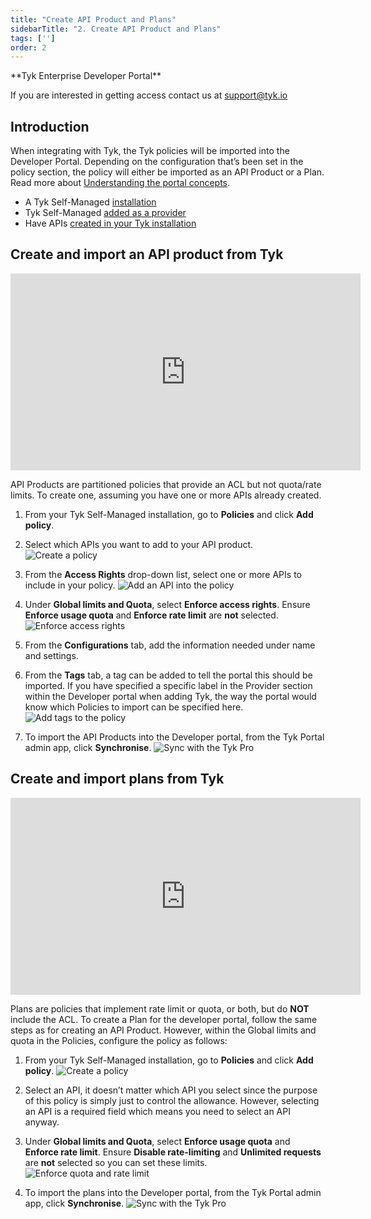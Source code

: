 ```yaml
---
title: "Create API Product and Plans"
sidebarTitle: "2. Create API Product and Plans"
tags: ['']
order: 2
---
```



<Note>
**Tyk Enterprise Developer Portal**

If you are interested in getting access contact us at [support@tyk.io](<mailto:support@tyk.io?subject=Tyk Enterprise Portal Beta>)
</Note>


## Introduction

When integrating with Tyk, the Tyk policies will be imported into the Developer Portal. Depending on the configuration that’s been set in the policy section, the policy will either be imported as an API Product or a Plan. Read more about [Understanding the portal concepts](/product-stack/tyk-enterprise-developer-portal/getting-started/enterprise-portal-concepts).

- A Tyk Self-Managed [installation](/content/tyk-self-managed/install.md)
- Tyk Self-Managed [added as a provider](/content/tyk-stack/tyk-developer-portal/enterprise-developer-portal/getting-started-with-enterprise-portal/with-tyk-self-managed-as-provider.md)
- Have APIs [created in your Tyk installation](/content/getting-started/create-api.md)

## Create and import an API product from Tyk

<iframe width="560" height="315" src="https://www.youtube.com/embed/rIGnIQ235As" frameborder="0" allow="accelerometer; autoplay; clipboard-write; encrypted-media; gyroscope; picture-in-picture" allowfullscreen></iframe>

API Products are partitioned policies that provide an ACL but not quota/rate limits.
To create one, assuming you have one or more APIs already created.

1. From your Tyk Self-Managed installation, go to **Policies** and click **Add policy**.
2. Select which APIs you want to add to your API product.
   <img src="/img/dashboard/portal-management/enterprise-portal/portal-add-policy.png" alt="Create a policy" />

3. From the **Access Rights** drop-down list, select one or more APIs to include in your policy.
   <img src="/img/dashboard/portal-management/enterprise-portal/portal-select-api-to-include-into-policy.png" alt="Add an API into the policy" />

4. Under **Global limits and Quota**, select **Enforce access rights**. Ensure **Enforce usage quota** and **Enforce rate limit** are **not** selected.
   <img src="/img/dashboard/portal-management/enterprise-portal/portal-enforce-access-rights.png" alt="Enforce access rights" />

5. From the **Configurations** tab, add the information needed under name and settings.
6. From the **Tags** tab, a tag can be added to tell the portal this should be imported. If you have specified a specific label in the Provider section within the Developer portal when adding Tyk, the way the portal would know which Policies to import can be specified here.
   <img src="/img/dashboard/portal-management/enterprise-portal/portal-add-tags.png" alt="Add tags to the policy" />

7. To import the API Products into the Developer portal, from the Tyk Portal admin app, click **Synchronise**.
   <img src="/img/dashboard/portal-management/enterprise-portal/portal-sync-with-dashboard.png" alt="Sync with the Tyk Pro" />


## Create and import plans from Tyk

<iframe width="560" height="315" src="https://www.youtube.com/embed/XYlaqy3UuNg" frameborder="0" allow="accelerometer; autoplay; clipboard-write; encrypted-media; gyroscope; picture-in-picture" allowfullscreen></iframe>

Plans are policies that implement rate limit or quota, or both, but do **NOT** include the ACL.
To create a Plan for the developer portal, follow the same steps as for creating an API Product. However, within the Global limits and quota in the Policies, configure the policy as follows:

1. From your Tyk Self-Managed installation, go to **Policies** and click **Add policy**.
   <img src="/img/dashboard/portal-management/enterprise-portal/portal-add-policy.png" alt="Create a policy" />

2. Select an API, it doesn’t matter which API you select since the purpose of this policy is simply just to control the allowance. However, selecting an API is a required field which means you need to select an API anyway.
3.  Under **Global limits and Quota**, select **Enforce usage quota** and **Enforce rate limit**. Ensure **Disable rate-limiting** and **Unlimited requests** are **not** selected so you can set these limits.
    <img src="/img/dashboard/portal-management/enterprise-portal/portal-enforce-quota.png" alt="Enforce quota and rate limit" />

4.  To import the plans into the Developer portal, from the Tyk Portal admin app, click **Synchronise**.
    <img src="/img/dashboard/portal-management/enterprise-portal/portal-sync-with-dashboard.png" alt="Sync with the Tyk Pro" />